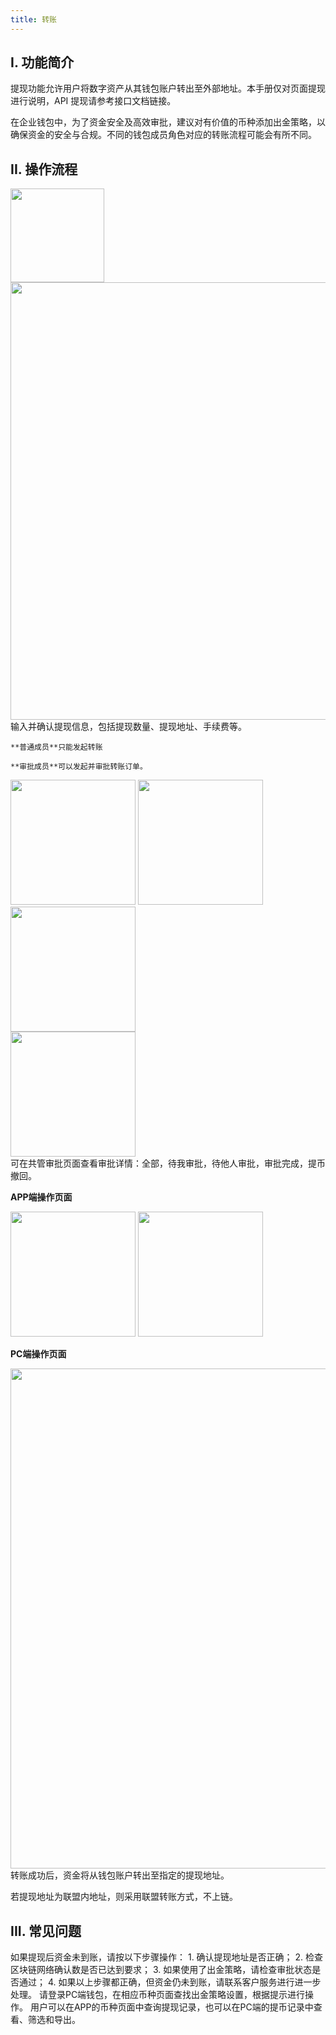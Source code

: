 ```yaml
---
title: 转账
---
```


## I. 功能简介

提现功能允许用户将数字资产从其钱包账户转出至外部地址。本手册仅对页面提现进行说明，API 提现请参考接口文档链接。

在企业钱包中，为了资金安全及高效审批，建议对有价值的币种添加出金策略，以确保资金的安全与合规。不同的钱包成员角色对应的转账流程可能会有所不同。

## II. 操作流程

<Steps>
<Step title="选择钱包">
<div className="w-full flex items-center justify-center">
        <img src="/images/custody-guide/transfer1cn.png" width="150"/>
        <img src="/images/custody-guide/transfer5cn.png" width="700"/>
</div>

</Step>
<Step title="填写并确认转账信息">
    输入并确认提现信息，包括提现数量、提现地址、手续费等。

    **普通成员**只能发起转账    

    **审批成员**可以发起并审批转账订单。

<div className="w-full flex items-center justify-center">
<CardGroup cols={3}>
    <img src="/images/custody-guide/transfer2cn.png" width="200"/>
    <img src="/images/custody-guide/transfer3cn.png" width="200"/>
    <img src="/images/custody-guide/transfer4cn.png" width="200"/>
</CardGroup>
</div>

 <div className="w-full flex items-center justify-center">
    <img src="/images/custody-guide/transfer6cn.png" width="200"/>
</div>

 </Step>

<Step title="审批流程">
可在共管审批页面查看审批详情：全部，待我审批，待他人审批，审批完成，提币撤回。

**APP端操作页面**

<div className="w-full flex items-center justify-center">
<CardGroup cols={2}>
    <img src="/images/custody-guide/transfer8cn.png" width="200"/>
    <img src="/images/custody-guide/transfer9cn.png" width="200"/>
</CardGroup>
</div>


**PC端操作页面**
<div className="w-full flex items-center justify-center">
    <img src="/images/custody-guide/transfer7cn.png" width="800"/>
</div>

</Step>
<Step title="转账成功">
转账成功后，资金将从钱包账户转出至指定的提现地址。

若提现地址为联盟内地址，则采用联盟转账方式，不上链。
</Step>
</Steps>

## III. 常见问题

<Accordion title="提现后资金未到账怎么办？">
如果提现后资金未到账，请按以下步骤操作：
1. 确认提现地址是否正确；
2. 检查区块链网络确认数是否已达到要求；
3. 如果使用了出金策略，请检查审批状态是否通过；
4. 如果以上步骤都正确，但资金仍未到账，请联系客户服务进行进一步处理。
</Accordion>
<Accordion title="如何添加出金策略？">
请登录PC端钱包，在相应币种页面查找出金策略设置，根据提示进行操作。
</Accordion>
<Accordion title="如何查询提现记录？">
用户可以在APP的币种页面中查询提现记录，也可以在PC端的提币记录中查看、筛选和导出。
</Accordion>
